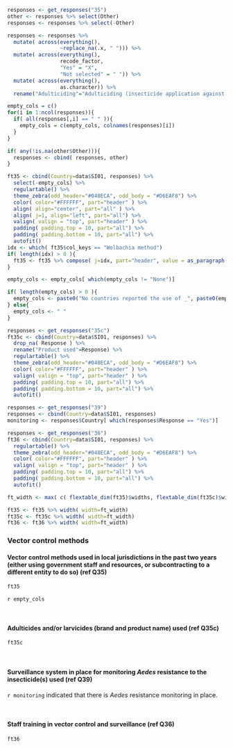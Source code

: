 

```r
responses <- get_responses("35")
other <- responses %>% select(Other)
responses <- responses %>% select(-Other)

responses <- responses %>%
  mutate( across(everything(),
                 ~replace_na(.x, " "))) %>%
  mutate( across(everything(), 
                 recode_factor, 
                 "Yes" = "X", 
                 "Not selected" = " ")) %>%
  mutate( across(everything(),
                 as.character)) %>%
  rename("Adulticiding"="Adulticiding (insecticide application against adult mosquitoes)")

empty_cols = c()
for(i in 1:ncol(responses)){
  if( all(responses[,i] == " " )){
    empty_cols = c(empty_cols, colnames(responses)[i])
  }
}

if( any(!is.na(other$Other))){
  responses <- cbind( responses, other)
}

ft35 <- cbind(Country=data$SI01, responses) %>%
  select(-empty_cols) %>%
  regulartable() %>%
  theme_zebra(odd_header="#048ECA", odd_body = "#D6EAF8") %>% 
  color( color="#FFFFFF", part="header" ) %>% 
  align( align="center", part="all" ) %>%
  align( j=1, align="left", part="all") %>%
  valign( valign = "top", part="header" ) %>%
  padding( padding.top = 10, part="all") %>%
  padding( padding.bottom = 10, part="all") %>%
  autofit()
idx <- which( ft35$col_keys == "Wolbachia method")
if( length(idx) > 0 ){
  ft35 <- ft35 %>% compose( j=idx, part="header", value = as_paragraph(as_i("Wolbachia"), " method"))
}

empty_cols <- empty_cols[ which(empty_cols != "None")]

if( length(empty_cols) > 0 ){
  empty_cols <- paste0("No countries reported the use of _", paste0(empty_cols, collapse="_, _"), "_.")
} else{
  empty_cols <- " "
}

responses <- get_responses("35c")
ft35c <- cbind(Country=data$SI01, responses) %>%
  drop_na( Response ) %>%
  rename("Product used"=Response) %>%
  regulartable() %>% 
  theme_zebra(odd_header="#048ECA", odd_body = "#D6EAF8") %>% 
  color( color="#FFFFFF", part="header" ) %>% 
  valign( valign = "top", part="header" ) %>%
  padding( padding.top = 10, part="all") %>%
  padding( padding.bottom = 10, part="all") %>%
  autofit()

responses <- get_responses("39")
responses <- cbind(Country=data$SI01, responses) 
monitoring <- responses$Country[ which(responses$Response == "Yes")]

responses <- get_responses("36")
ft36 <- cbind(Country=data$SI01, responses) %>%
  regulartable() %>% 
  theme_zebra(odd_header="#048ECA", odd_body = "#D6EAF8") %>% 
  color( color="#FFFFFF", part="header" ) %>% 
  valign( valign = "top", part="header" ) %>%
  padding( padding.top = 10, part="all") %>%
  padding( padding.bottom = 10, part="all") %>%
  autofit()

ft_width <- max( c( flextable_dim(ft35)$widths, flextable_dim(ft35c)$widths, flextable_dim(ft36)$widths ))

ft35 <- ft35 %>% width( width=ft_width)
ft35c <- ft35c %>% width( width=ft_width)
ft36 <- ft36 %>% width( width=ft_width)
```

### Vector control methods

#### Vector control methods used in local jurisdictions in the past two years (either using government staff and resources, or subcontracting to a different entity to do so) (ref Q35)

```r
ft35
```

`r empty_cols`

<br>

#### Adulticides and/or larvicides (brand and product name) used (ref Q35c)

```r
ft35c
```

<br>

#### Surveillance system in place for monitoring _Aedes_ resistance to the insecticide(s) used (ref Q39)

`r monitoring` indicated that there is _Aedes_ resistance monitoring in place. 

<br> 

#### Staff training in vector control and surveillance (ref Q36)

```r
ft36 
```
